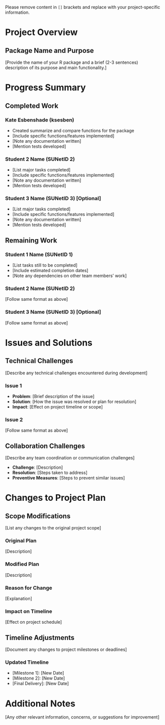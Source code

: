 ::: callout-note
Please remove content in `[]` brackets and replace with your project-specific information.
:::

# Project Overview

## Package Name and Purpose

\[Provide the name of your R package and a brief (2-3 sentences) description of its purpose and main functionality.\]

# Progress Summary

## Completed Work

### Kate Esbenshade (ksesben)

-   Created summarize and compare functions for the package
-   \[Include specific functions/features implemented\]
-   \[Note any documentation written\]
-   \[Mention tests developed\]

### Student 2 Name (SUNetID 2)

-   \[List major tasks completed\]
-   \[Include specific functions/features implemented\]
-   \[Note any documentation written\]
-   \[Mention tests developed\]

### Student 3 Name (SUNetID 3) \[Optional\]

-   \[List major tasks completed\]
-   \[Include specific functions/features implemented\]
-   \[Note any documentation written\]
-   \[Mention tests developed\]

## Remaining Work

### Student 1 Name (SUNetID 1)

-   \[List tasks still to be completed\]
-   \[Include estimated completion dates\]
-   \[Note any dependencies on other team members' work\]

### Student 2 Name (SUNetID 2)

\[Follow same format as above\]

### Student 3 Name (SUNetID 3) \[Optional\]

\[Follow same format as above\]

# Issues and Solutions

## Technical Challenges

\[Describe any technical challenges encountered during development\]

### Issue 1

-   **Problem**: \[Brief description of the issue\]
-   **Solution**: \[How the issue was resolved or plan for resolution\]
-   **Impact**: \[Effect on project timeline or scope\]

### Issue 2

\[Follow same format as above\]

## Collaboration Challenges

\[Describe any team coordination or communication challenges\]

-   **Challenge**: \[Description\]
-   **Resolution**: \[Steps taken to address\]
-   **Preventive Measures**: \[Steps to prevent similar issues\]

# Changes to Project Plan

## Scope Modifications

\[List any changes to the original project scope\]

### Original Plan

\[Description\]

### Modified Plan

\[Description\]

### Reason for Change

\[Explanation\]

### Impact on Timeline

\[Effect on project schedule\]

## Timeline Adjustments

\[Document any changes to project milestones or deadlines\]

### Updated Timeline

-   \[Milestone 1\]: \[New Date\]
-   \[Milestone 2\]: \[New Date\]
-   \[Final Delivery\]: \[New Date\]

# Additional Notes

\[Any other relevant information, concerns, or suggestions for improvement\]
